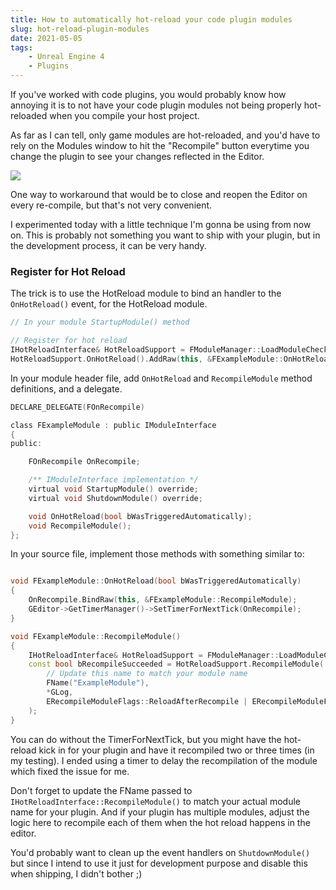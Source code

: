 ```yaml
---
title: How to automatically hot-reload your code plugin modules
slug: hot-reload-plugin-modules
date: 2021-05-05
tags: 
    - Unreal Engine 4
    - Plugins
---
```


If you've worked with code plugins, you would probably know how annoying it is to not have your code plugin modules not being properly hot-reloaded when you compile your host project.

As far as I can tell, only game modules are hot-reloaded, and you'd have to rely on the Modules window to hit the "Recompile" button everytime you change the plugin to see your changes reflected in the Editor.

![](./modules-window.png)

One way to workaround that would be to close and reopen the Editor on every re-compile, but that's not very convenient.

I experimented today with a little technique I'm gonna be using from now on. This is probably not something you want to ship with your plugin, but in the development process, it can be very handy.

### Register for Hot Reload

The trick is to use the HotReload module to bind an handler to the `OnHotReload()` event, for the HotReload module.

```cpp:title=ExampleModule.cpp noLineNumbers
// In your module StartupModule() method

// Register for hot reload
IHotReloadInterface& HotReloadSupport = FModuleManager::LoadModuleChecked<IHotReloadInterface>("HotReload");
HotReloadSupport.OnHotReload().AddRaw(this, &FExampleModule::OnHotReload);
```

In your module header file, add `OnHotReload` and `RecompileModule` method definitions, and a delegate.

```cpp:title=ExampleModule.h noLineNumbers
DECLARE_DELEGATE(FOnRecompile)

class FExampleModule : public IModuleInterface
{
public:

	FOnRecompile OnRecompile;

	/** IModuleInterface implementation */
	virtual void StartupModule() override;
	virtual void ShutdownModule() override;

	void OnHotReload(bool bWasTriggeredAutomatically);
	void RecompileModule();
};
```

In your source file, implement those methods with something similar to:


```cpp:title=ExampleModule.cpp noLineNumbers

void FExampleModule::OnHotReload(bool bWasTriggeredAutomatically)
{
	OnRecompile.BindRaw(this, &FExampleModule::RecompileModule);
	GEditor->GetTimerManager()->SetTimerForNextTick(OnRecompile);
}

void FExampleModule::RecompileModule()
{
	IHotReloadInterface& HotReloadSupport = FModuleManager::LoadModuleChecked<IHotReloadInterface>("HotReload");
	const bool bRecompileSucceeded = HotReloadSupport.RecompileModule(
        // Update this name to match your module name
		FName("ExampleModule"),
		*GLog,
		ERecompileModuleFlags::ReloadAfterRecompile | ERecompileModuleFlags::FailIfGeneratedCodeChanges
	);
}
```

You can do without the TimerForNextTick, but you might have the hot-reload kick in for your plugin and have it recompiled two or three times (in my testing). I ended using a timer to delay the recompilation of the module which fixed the issue for me.

Don't forget to update the FName passed to `IHotReloadInterface::RecompileModule()` to match your actual module name for your plugin. And if your plugin has multiple modules, adjust the logic here to recompile each of them when the hot reload happens in the editor.

You'd probably want to clean up the event handlers on `ShutdownModule()` but since I intend to use it just for development purpose and disable this when shipping, I didn't bother ;)